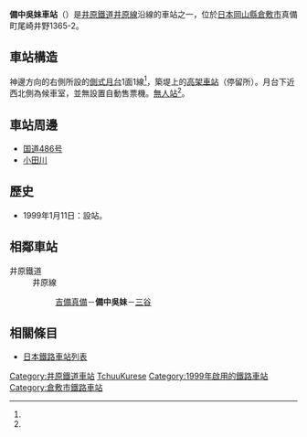 {{NoteTA|1 = zh:備中吳妹站; zh-cn:备中吴妹站; zh-tw:備中吳妹車站; zh-hk:備中吳妹站; }}
{{日本車站資訊
|公司色 = yellowgreen
|文字色 =
|站名 = 備中吳妹站
|圖片 = IR bitchu-kurese sta entire circumstances.jpg
|pxl =
|圖片說明 = 備中吳妹站全景（2007年9月5日）
|日文原名 = 備中呉妹
|平假名 = びっちゅうくれせ
|羅馬拼音 =Bitchū-Kurese
|副站名 =
|前一站 = [[吉備真備站|吉備真備]]
|前一站距離 = 2.9
|後一站距離 = 4.0
|後一站 = [[三谷站_(岡山縣)|三谷]]
|電報略號 =レセ
|車站編號 =
|所屬公司 = [[井原鐵道|井原鐵道]]
|所屬路線 = [[井原線|井原線]]
|距離 = 11.1
|起點站 = [[總社站|總社]]
|所在地 = [[岡山縣|岡山縣]][[倉敷市|倉敷市]]真備町尾崎井野1365-2
|座標 = {{coord|34|37|17.75|N|133|39|42.55|E|}}
|車站構造 = [[高架車站|高架車站]]
|月台配置 = 1面1線<ref name="RJ390">{{Cite journal |title = 井原鉄道の旅立ち |journal = [[鉄道ジャーナル|鉄道ジャーナル]] |date = 1999-4 |volume = 33 |issue = 4 |pages = 70-74 |publisher = [[鉄道ジャーナル社|鉄道ジャーナル社]] }}</ref>
|啟用年月日 = 1999年（[[平成|平成]]11年）1月11日<ref name="RJ390"/>
|廢站年月日 =
|乘客人數 =
|上下車人次 =
|統計年度 =
|轉車 =
|備註 = [[無人站|無人站]]<ref name="RJ390"/>
}}
'''備中吳妹車站'''（{{jpn|j=備中呉妹駅|hg=びっちゅうくれせえき|rm=Bitchū-kurese eki|f=y}}）是[[井原鐵道|井原鐵道]][[井原線|井原線]]沿線的車站之一，位於[[日本|日本]][[岡山縣|岡山縣]][[倉敷市|倉敷市]]真備町尾崎井野1365-2。 
==車站構造==
神邊方向的右側所設的[[側式月台|側式月台]]1面1線<ref name="RJ390"/>，築堤上的[[高架車站|高架車站]]（停留所）。月台下近西北側為候車室，並無設置自動售票機。[[無人站|無人站]]<ref name="RJ390"/>。
==車站周邊==
*[[国道486号|国道486号]] 
*[[小田川|小田川]] 
==歷史==
*1999年1月11日：設站。
==相鄰車站==
; 井原鐵道
: 井原線
:: [[吉備真備站|吉備真備]]－'''備中吳妹'''－[[三谷站_(岡山縣)|三谷]]

==相關條目==
*[[日本鐵路車站列表|日本鐵路車站列表]]

{{井原鐵道井原線}}

{{DEFAULTSORT:Bitchu-Kurese}}
[[Category:井原鐵道車站|Category:井原鐵道車站]]
[[Category:日本鐵路車站_Bi|TchuuKurese]]
[[Category:1999年啟用的鐵路車站|Category:1999年啟用的鐵路車站]]
[[Category:倉敷市鐵路車站|Category:倉敷市鐵路車站]]
{{Japan-rail-stub}}